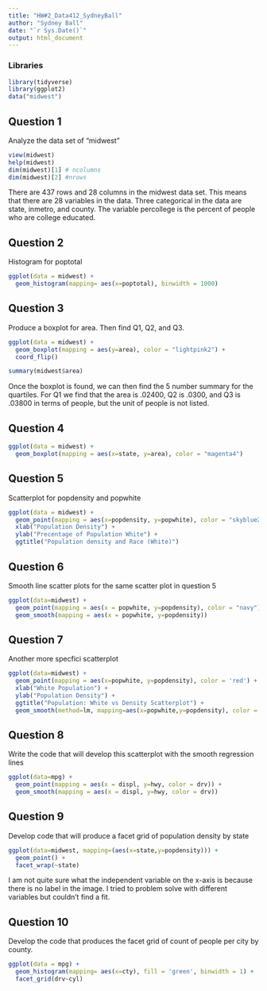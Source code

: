 ```yaml
---
title: "HW#2_Data412_SydneyBall"
author: "Sydney Ball"
date: "`r Sys.Date()`"
output: html_document
---
```


### Libraries
```r
library(tidyverse)
library(ggplot2)
data("midwest")
```

## Question 1
Analyze the data set of "midwest"
```r
view(midwest)
help(midwest)
dim(midwest)[1] # ncolumns
dim(midwest)[2] #nrows
```
There are 437 rows and 28 columns in the midwest data set. This means that there are 28 variables in the data. Three categorical in the data are state, inmetro, and county. The variable percollege is the percent of people who are college educated.  

## Question 2
Histogram for poptotal
```r
ggplot(data = midwest) +
  geom_histogram(mapping= aes(x=poptotal), binwidth = 1000)
```

## Question 3
Produce a boxplot for area. Then find Q1, Q2, and Q3.
```r
ggplot(data = midwest) +
  geom_boxplot(mapping = aes(y=area), color = "lightpink2") +
  coord_flip()

summary(midwest$area)
```
Once the boxplot is found, we can then find the 5 number summary for the quartiles. For Q1 we find that the area is .02400, Q2 is .0300, and Q3 is .03800 in terms of people, but the unit of people is not listed. 

## Question 4
```r
ggplot(data = midwest) +
  geom_boxplot(mapping = aes(x=state, y=area), color = "magenta4") 
```

## Question 5
Scatterplot for popdensity and popwhite
```r
ggplot(data = midwest) +
  geom_point(mapping = aes(x=popdensity, y=popwhite), color = "skyblue2") +
  xlab("Population Density") +
  ylab("Precentage of Population White") +
  ggtitle("Population density and Race (White)")
```

## Question 6
Smooth line scatter plots for the same scatter plot in question 5
```r
ggplot(data=midwest) +
  geom_point(mapping = aes(x = popwhite, y=popdensity), color = "navy") +
  geom_smooth(mapping = aes(x = popwhite, y=popdensity))
```

## Question 7
Another more specfici scatterplot
```r
ggplot(data=midwest) +
  geom_point(mapping = aes(x=popwhite, y=popdensity), color = 'red') +
  xlab("White Population") +
  ylab("Population Density") + 
  ggtitle("Population: White vs Density Scatterplot") +
  geom_smooth(method=lm, mapping=aes(x=popwhite,y=popdensity), color = 'brown4') 
```

## Question 8
Write the code that will develop this scatterplot with the smooth regression lines
```r
ggplot(data=mpg) +
  geom_point(mapping = aes(x = displ, y=hwy, color = drv)) +
  geom_smooth(mapping = aes(x = displ, y=hwy, color = drv))
```

## Question 9
Develop code that will produce a facet grid of population density by state 
```r
ggplot(data=midwest, mapping=(aes(x=state,y=popdensity))) +
  geom_point() +
  facet_wrap(~state) 
```
I am not quite sure what the independent variable on the x-axis is because there is no label in the image. I tried to problem solve with different variables but couldn't find a fit.

## Question 10
Develop the code that produces the facet grid of count of people per city by county. 
```r
ggplot(data = mpg) +
  geom_histogram(mapping= aes(x=cty), fill = 'green', binwidth = 1) +
  facet_grid(drv~cyl)
```





